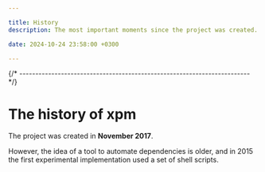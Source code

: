 ```yaml
---

title: History
description: The most important moments since the project was created.

date: 2024-10-24 23:58:00 +0300

---
```


{/* ------------------------------------------------------------------------ */}

# The history of xpm

The project was created in **November 2017**.

However, the idea of a tool to automate dependencies is
older, and in 2015 the first experimental implementation
used a set of shell scripts.
